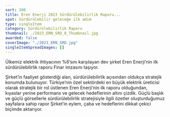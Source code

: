```yaml
---
sort: 200
title: Eren Enerji 2023 Sürdürülebilirlik Raporu...
spot: Sürdürülebilir geleceğe ilk adım
type: singleItem
category: Sürdürülebilirlik Raporu
thumbnail: ./2023_ERN_SRD_0_Thumbnail.jpg
awarded: false
coverImage: "./2023_ERN_SRD.jpg"
singleItemSpreadImages: []
---
```


Ülkemiz elektrik ihtiyacının %6’sını karşılayan dev şirket Eren Enerji’nin ilk sürdürülebilirlik raporu Finar imzasını taşıyor.

Şirket’in faaliyet gösterdiği alan, sürdürülebilirlik açısından oldukça stratejik konumda bulunuyor. Türkiye’nin özel sektördeki en büyük elektrik üreticisi olarak stratejik bir rol üstlenen Eren Enerji’nin ilk raporu olduğundan, kıyaslar yerine performans ve gelecek hedeflerinin altını çizdik. Güçlü başlık ve güçlü görsellerle sürdürülebilirlik stratejisiyle ilgili özetler oluşturduğumuz sayfalara sahip rapor Şirket’in eylem, çaba ve hedeflerini dikkat çekici biçimde aktarıyor.
